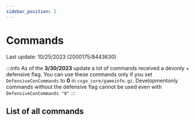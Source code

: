 ```yaml
---
sidebar_position: 2
---
```



# Commands
Last update: 10/25/2023 (2000175/8443630)

:::info
As of the **3/30/2023** update a lot of commands received a devonly + defensive flag. You can use these commands only if you set `DefensiveConCommands` to **0** in `csgo_core/gameinfo.gi`.
Developmentonly commands without the defensive flag cannot be used even with `DefensiveConCommands "0"`
:::

## List of all commands

<CommandList/>
